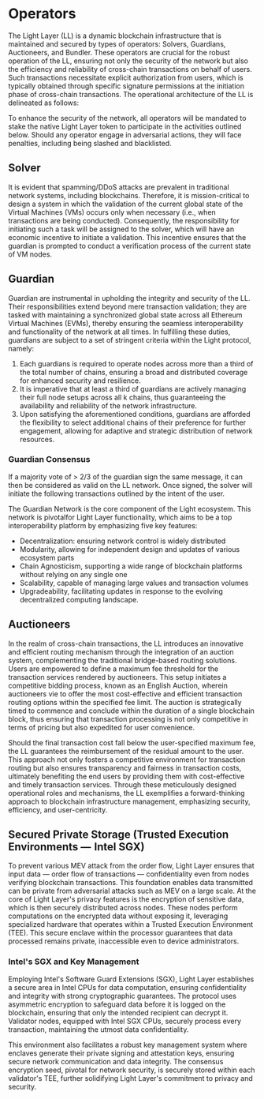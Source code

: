 # Operators

The Light Layer (LL) is a dynamic blockchain infrastructure that is maintained and secured by types of operators: Solvers, Guardians, Auctioneers, and Bundler. These operators are crucial for the robust operation of the LL, ensuring not only the security of the network but also the efficiency and reliability of cross-chain transactions on behalf of users. Such transactions necessitate explicit authorization from users, which is typically obtained through specific signature permissions at the initiation phase of cross-chain transactions. The operational architecture of the LL is delineated as follows:

To enhance the security of the network, all operators will be mandated to stake the native Light Layer token to participate in the activities outlined below. Should any operator engage in adversarial actions, they will face penalties, including being slashed and blacklisted.

## Solver

It is evident that spamming/DDoS attacks are prevalent in traditional network systems, including blockchains. Therefore, it is mission-critical to design a system in which the validation of the current global state of the Virtual Machines (VMs) occurs only when necessary (i.e., when transactions are being conducted). Consequently, the responsibility for initiating such a task will be assigned to the solver, which will have an economic incentive to initiate a validation. This incentive ensures that the guardian is prompted to conduct a verification process of the current state of VM nodes.

## Guardian

Guardian are instrumental in upholding the integrity and security of the LL. Their responsibilities extend beyond mere transaction validation; they are tasked with maintaining a synchronized global state across all Ethereum Virtual Machines (EVMs), thereby ensuring the seamless interoperability and functionality of the network at all times. In fulfilling these duties, guardians are subject to a set of stringent criteria within the Light protocol, namely:

1. Each guardians is required to operate nodes across more than a third of the total number of chains, ensuring a broad and distributed coverage for enhanced security and resilience.
2. It is imperative that at least a third of guardians are actively managing their full node setups across all k chains, thus guaranteeing the availability and reliability of the network infrastructure.
3. Upon satisfying the aforementioned conditions, guardians are afforded the flexibility to select additional chains of their preference for further engagement, allowing for adaptive and strategic distribution of network resources.

### Guardian Consensus

If a majority vote of > 2/3 of the guardian sign the same message, it can then be considered as valid on the LL network. Once signed, the solver will initiate the following transactions outlined by the intent of the user.

The Guardian Network is the core component of the Light ecosystem. This network is pivotalfor Light Layer functionality, which aims to be a top interoperability platform by emphasizing five key features: 
- Decentralization: ensuring network control is widely distributed
- Modularity, allowing for independent design and updates of various ecosystem parts
- Chain Agnosticism, supporting a wide range of blockchain platforms without relying on any single one
- Scalability, capable of managing large values and transaction volumes
- Upgradeability, facilitating updates in response to the evolving decentralized computing landscape.

## Auctioneers

In the realm of cross-chain transactions, the LL introduces an innovative and efficient routing mechanism through the integration of an auction system, complementing the traditional bridge-based routing solutions. Users are empowered to define a maximum fee threshold for the transaction services rendered by auctioneers. This setup initiates a competitive bidding process, known as an English Auction, wherein auctioneers vie to offer the most cost-effective and efficient transaction routing options within the specified fee limit. The auction is strategically timed to commence and conclude within the duration of a single blockchain block, thus ensuring that transaction processing is not only competitive in terms of pricing but also expedited for user convenience.

Should the final transaction cost fall below the user-specified maximum fee, the LL guarantees the reimbursement of the residual amount to the user. This approach not only fosters a competitive environment for transaction routing but also ensures transparency and fairness in transaction costs, ultimately benefiting the end users by providing them with cost-effective and timely transaction services. Through these meticulously designed operational roles and mechanisms, the LL exemplifies a forward-thinking approach to blockchain infrastructure management, emphasizing security, efficiency, and user-centricity.


## Secured Private Storage (Trusted Execution Environments —  Intel SGX)

To prevent various MEV attack from the order flow, Light Layer ensures that input data — order flow of transactions — confidentiality even from nodes verifying blockchain transactions. This foundation enables data transmitted can be private from adversarial attacks such as MEV on a large scale. At the core of Light Layer's privacy features is the encryption of sensitive data, which is then securely distributed across nodes. These nodes perform computations on the encrypted data without exposing it, leveraging specialized hardware that operates within a Trusted Execution Environment (TEE). This secure enclave within the processor guarantees that data processed remains private, inaccessible even to device administrators.

### Intel's SGX and Key Management

Employing Intel's Software Guard Extensions (SGX), Light Layer establishes a secure area in Intel CPUs for data computation, ensuring confidentiality and integrity with strong cryptographic guarantees. The protocol uses asymmetric encryption to safeguard data before it is logged on the blockchain, ensuring that only the intended recipient can decrypt it. Validator nodes, equipped with Intel SGX CPUs, securely process every transaction, maintaining the utmost data confidentiality.

This environment also facilitates a robust key management system where enclaves generate their private signing and attestation keys, ensuring secure network communication and data integrity. The consensus encryption seed, pivotal for network security, is securely stored within each validator's TEE, further solidifying Light Layer's commitment to privacy and security.